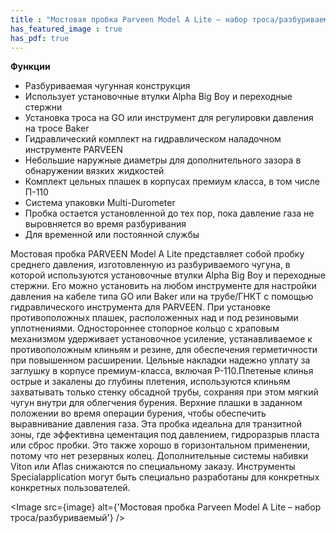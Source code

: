 ```yaml
---
title : "Мостовая пробка Parveen Model A Lite – набор троса/разбуриваемый"
has_featured_image : true
has_pdf: true
---
```


**Функции**

* Разбуриваемая чугунная конструкция
* Использует установочные втулки Alpha Big Boy и переходные стержни
* Установка троса на GO или инструмент для регулировки давления на тросе Baker
* Гидравлический комплект на гидравлическом наладочном инструменте PARVEEN
* Небольшие наружные диаметры для дополнительного зазора в обнаружении вязких жидкостей
* Комплект цельных плашек в корпусах премиум класса, в том числе П-110
* Система упаковки Multi-Durometer
* Пробка остается установленной до тех пор, пока давление газа не выровняется во время разбуривания
* Для временной или постоянной службы

Мостовая пробка PARVEEN Model A Lite представляет собой пробку среднего давления, изготовленную из разбуриваемого чугуна, в которой используются установочные втулки Alpha Big Boy и переходные стержни. Его можно установить на любом инструменте для настройки давления на кабеле типа GO или Baker или на трубе/ГНКТ с помощью гидравлического инструмента для PARVEEN. При установке противоположных плашек, расположенных над и под резиновыми уплотнениями. Одностороннее стопорное кольцо с храповым механизмом удерживает установочное усиление, устанавливаемое к противоположным клиньям и резине, для обеспечения герметичности при повышенном расширении. Цельные накладки надежно уплату за заглушку в корпусе премиум-класса, включая P-110.Плетеные клинья острые и закалены до глубины плетения, используются клиньям захватывать только стенку обсадной трубы, сохраняя при этом мягкий чугун внутри для облегчения бурения. Верхние плашки в заданном положении во время операции бурения, чтобы обеспечить выравнивание давления газа. Эта пробка идеальна для транзитной зоны, где эффективна цементация под давлением, гидроразрыв пласта или сброс пробки. Это также хорошо в горизонтальном применении, потому что нет резервных колец. Дополнительные системы набивки Viton или Aflas снижаются по специальному заказу. Инструменты Specialapplication могут быть специально разработаны для конкретных конкретных пользователей.


<Image src={image} alt={'Мостовая пробка Parveen Model A Lite – набор троса/разбуриваемый'} />